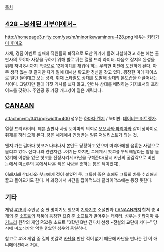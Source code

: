 [[목차]]
== [[428 ~봉쇄된 시부야에서~]] ==
http://homepage3.nifty.com/ysc/m/minorikawaminoru-428.png
배우는 [[키타가미 후미오]].

사채, 경품 이벤트 실패에 직원들의 퇴직으로 도산 위기에 몰려 자살하려고 하는 헤븐 출판사의 토야마 사장을 구하기 위해 발로 뛰는 열혈 프리 라이터. 다음호 잡지의 완성을 위해 저녁 8시까지 특종으로 12페이지를 채워야 하는 무리한 미션에 도전하게 된다. 아무 생각 없는 것 같지만 자기 일에 대해선 확고한 정신을 갖고 있다.
굉장한 마이 페이스로 일단 들이대고 보는 성격. 취재 스타일도 상대를 도발해 상대의 본모습을 이끌어내는 식이다. 그렇지만 절대 거짓 기사를 쓰지 않고, 인터뷰 상대를 배려하는 기자로서의 프라이드를 갖췄다. 주인공 중 가장 개그성이 짙은 캐릭터다.

== [[CANAAN]] ==
attachment:/341.jpg?width=400
성우는 [[하마다 켄지]] / 북미판: [[데이비드 머트랭가]].

열혈 프리 라이터. 헤븐 출판사 사장 토야마의 의뢰로 [[오오사와 마리아]]와 같이 상하이로 취재를 하러 오게 된다. 꿈은 세계에서 인정받는 일류 저널리스트가 되는 것.

왠지 가는 길마다 핫코가 나타나서 본인도 당황하고 있으며 마리아에겐 음흉한 사람으로 몰리고 있다. 산타나와 견원지간…이기는 하지만 그에게서 핫코를 부탁해달라는 말을 들었기에 이성을 잃은 핫코를 진정시켜서 카난을 구해준다(당시 카난의 공감각으로 비친 눈에서 미노루의 몸에서 나온 색은 사랑을 뜻하는 붉은 색이었다).

이래저래 산타나와 핫코에게 정이 붙었던 듯. 그들이 죽은 후에도 그들의 차를 수리해서 끌고 돌아오기도 한다. 이 과정에서 시간을 잡아먹느라 클라이맥스에는 등장 못한다.

== 기타 ==
게임 [[428]]의 주인공 중 한 명이기도 했으며 [[기화기초]] 소설판과 [[CANAAN]]까지 합쳐 총 4개의 [[춘 소프트]]의 작품에 등장한 요즘 춘 소프트가 밀어주는 캐릭터. 성우는 [[키타지마 유키노리]] 원작의 게임 PS2용 소프트 "3학년 B반 긴파치 선생 ~전설의 교단에 서다~" 당시에 미노리카와 역을 맡았던 성우와 동일하다.

참고로 428 게임 중 길이 엇갈려 [[카난(CANAAN)|카난]]을 만난 적이 없기 때문에 카난을 만나는 건 이 애니메이션에서 처음.

